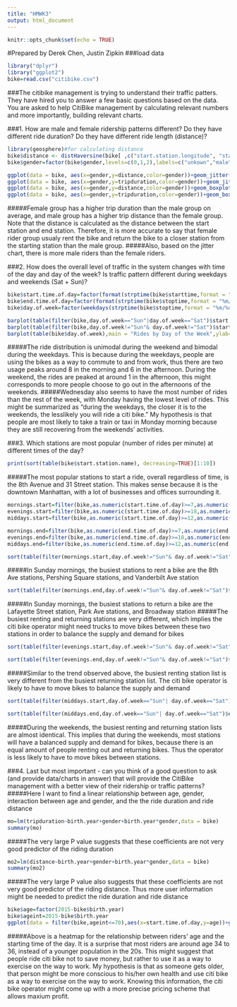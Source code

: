 ---
title: "HMWK3"
output: html_document
---

```{r setup, include=FALSE}
knitr::opts_chunk$set(echo = TRUE)
```

#Prepared by Derek Chen, Justin Zipkin
###load data
```{r}
library("dplyr")
library("ggplot2")
bike=read.csv("citibike.csv")
```

###The citibike management is trying to understand their traffic patters. They have hired you to answer a few basic questions based on the data. You are asked to help CitiBike management by calculating relevant numbers and more importantly, building relevant charts.

###1. How are male and female ridership patterns different? Do they have different ride duration? Do they have different ride length (distance)? 

```{r}
library(geosphere)#for calculating distance
bike$distance <- distHaversine(bike[ ,c("start.station.longitude", "start.station.latitude")],bike[ ,c("end.station.longitude", "end.station.latitude")])
bike$gender=factor(bike$gender,levels=c(0,1,2),labels=c("unkown","male","female"))

ggplot(data = bike, aes(x=gender,y=distance,color=gender))+geom_jitter()+ggtitle("Distance by Gender")
ggplot(data = bike, aes(x=gender,y=tripduration,color=gender))+geom_jitter()+ggtitle("Trip Duration by Gender")
ggplot(data = bike, aes(x=gender,y=distance,color=gender))+geom_boxplot()+ggtitle("Distance by Gender")+ylim(-10,7000)
ggplot(data = bike, aes(x=gender,y=tripduration,color=gender))+geom_boxplot()+ggtitle("Trip Duration by Gender")+ylim(-10,4000)
```
#####Female group has a higher trip duration than the male group on average, and male group has a higher trip distance than the female group. Note that the distance is calculated as the distance between the start station and end station. Therefore, it is more accurate to say that female rider group usualy rent the bike and return the bike to a closer station from the starting station than the male group.
#####Also, based on the jitter chart, there is more male riders than the female riders.

###2. How does the overall level of traffic in the system changes with time of the day and day of the week? Is traffic pattern different during weekdays and weekends (Sat + Sun)?
```{r}
bike$start.time.of.day=factor(format(strptime(bike$starttime,format = "%m/%d/%Y %H:%M"),"%H"))
bike$end.time.of.day=factor(format(strptime(bike$stoptime,format = "%m/%d/%Y %H:%M"),"%H"))
bike$day.of.week=factor(weekdays(strptime(bike$stoptime,format = "%m/%d/%Y %H:%M")),levels=c("Monday","Tuesday","Wednesday","Thursday","Friday","Saturday","Sunday"),labels=c("Mon","Tues","Wed","Thurs","Fri","Sat","Sun"))
```

```{r}
barplot(table(filter(bike,day.of.week=="Sun"|day.of.week=="Sat")$start.time.of.day),main = "Start Time in the Weekend",ylab="Number of Rides for the Year", xlab="Hour of Departure",cex.names  = 0.7)
barplot(table(filter(bike,day.of.week!="Sun"& day.of.week!="Sat")$start.time.of.day),main = "Start Time in the Weekday",ylab="Number of Rides for the Year", xlab="Hour of Departure",cex.names  = 0.7)
barplot(table(bike$day.of.week),main = "Rides by Day of the Week",ylab="Number of Rides for the Year", xlab="Day of Ride",cex.names  = 0.7)
```
#####The ride distribution is unimodal during the weekend and bimodal during the weekdays. This is because during the weekdays, people are using the bikes as a way to commute to and from work, thus there are two usage peaks around 8 in the morning and 6 in the afternoon. During the weekend, the rides are peaked at around 1 in the afternoon, this might corresponds to more people choose to go out in the afternoons of the weekends.
#####Wednesday also seems to have the most number of rides than the rest of the week, with Monday having the lowest level of rides. This might be summarized as "during the weekdays, the closer it is to the weekends, the lesslikely you will ride a citi bike." My hypothesis is that people are most likely to take a train or taxi in Monday morning because they are still recovering from the weekends' activities.

###3. Which stations are most popular (number of rides per minute) at different times of the day?
```{r}
print(sort(table(bike$start.station.name), decreasing=TRUE)[1:10])
```
#####The most popular stations to start a ride, overall regardless of time, is the 8th Avenue and 31 Street station. This makes sense because it is the downtown Manhattan, with a lot of businesses and offices surrounding it.
```{r}
mornings.start=filter(bike,as.numeric(start.time.of.day)>=7,as.numeric(start.time.of.day)<=11)
evenings.start=filter(bike,as.numeric(start.time.of.day)>=18,as.numeric(start.time.of.day)<=22)
middays.start=filter(bike,as.numeric(start.time.of.day)>=12,as.numeric(start.time.of.day)<=16)

mornings.end=filter(bike,as.numeric(end.time.of.day)>=7,as.numeric(end.time.of.day)<=11)
evenings.end=filter(bike,as.numeric(end.time.of.day)>=18,as.numeric(end.time.of.day)<=22)
middays.end=filter(bike,as.numeric(end.time.of.day)>=12,as.numeric(end.time.of.day)<=16)

sort(table(filter(mornings.start,day.of.week!="Sun"& day.of.week!="Sat")$start.station.name), decreasing=TRUE)[1:10]/(5*60)
```
#####In Sunday mornings, the busiest stations to rent a bike are the 8th Ave stations, Pershing Square stations, and Vanderbilt Ave station
```{r}
sort(table(filter(mornings.end,day.of.week!="Sun"& day.of.week!="Sat")$end.station.name), decreasing=TRUE)[1:10]/(5*60)
```
#####In Sunday mornings, the busiest stations to return a bike are the Lafayette Street station, Park Ave stations, and Broadway station
#####The busiest renting and returning stations are very different, which implies the citi bike operator might need trucks to move bikes between these two stations in order to balance the supply and demand for bikes

```{r}
sort(table(filter(evenings.start,day.of.week!="Sun"& day.of.week!="Sat")$start.station.name), decreasing=TRUE)[1:10]/(5*60)
```

```{r}
sort(table(filter(evenings.end,day.of.week!="Sun"& day.of.week!="Sat")$end.station.name), decreasing=TRUE)[1:10]/(5*60)
```
#####Similar to the trend observed above, the busiest renting station list is very different from the busiest returning station list. The citi bike operator is likely to have to move bikes to balance the supply and demand

```{r}
sort(table(filter(middays.start,day.of.week=="Sun"| day.of.week=="Sat")$start.station.name), decreasing=TRUE)[1:10]/(5*60)
```

```{r}
sort(table(filter(middays.end,day.of.week=="Sun"| day.of.week=="Sat")$end.station.name), decreasing=TRUE)[1:10]/(5*60)
```
#####During the weekends, the busiest renting and returning station lists are almost identical. This implies that during the weekends, most stations will have a balanced supply and demand for bikes, because there is an equal amount of people renting out and returning bikes. Thus the operator is less likely to have to move bikes between stations.

###4. Last but most important - can you think of a good question to ask (and provide data/charts in answer) that will provide the CitiBike management with a better view of their ridership or traffic patterns?
#####Here I want to find a linear relationship between age, gender, interaction between age and gender, and the the ride duration and ride distance
```{r}
mo=lm(tripduration~birth.year+gender+birth.year*gender,data = bike)
summary(mo)
```
#####The very large P value suggests that these coefficients are not very good predictor of the riding duration
```{r}
mo2=lm(distance~birth.year+gender+birth.year*gender,data = bike)
summary(mo2)
```
#####The very large P value also suggests that these coefficients are not very good predictor of the riding distance. Thus more user information might be needed to predict the ride duration and ride distance
```{r}
bike$age=factor(2015-bike$birth.year)
bike$ageint=2015-bike$birth.year
ggplot(data = filter(bike,ageint<=70),aes(x=start.time.of.day,y=age))+geom_bin2d()+ scale_fill_gradientn(colours=rainbow(4))
```
#####Above is a heatmap for the relationship between riders' age and the starting time of the day. It is a surprise that most riders are around age 34 to 36, instead of a younger population in the 20s. This might suggest that people ride citi bike not to save money, but rather to use it as a way to exercise on the way to work. My hypothesis is that as someone gets older, that person might be more conscious to his/her own health and use citi bike as a way to exercise on the way to work. Knowing this information, the citi bike operator might come up with a more precise pricing scheme that allows maxium profit.
